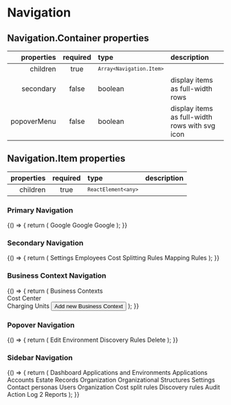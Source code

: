 
<Meta title="Components/Navigation" component={Navigation.Item} />

# Navigation

## Navigation.Container properties

|  properties | required | type                                  | description                                    |
| ----------: | :------: | :------------------------------------ | :--------------------------------------------- |
|    children |   true   | <code>`Array<Navigation.Item>`</code> |                                                |
|   secondary |  false   | boolean                               | display items as full-width rows               |
| popoverMenu |  false   | boolean                               | display items as full-width rows with svg icon |

## Navigation.Item properties

| properties | required | type                             | description |
| ---------: | :------: | :------------------------------- | :---------- |
|   children |   true   | <code>`ReactElement<any>`</code> |             |

### Primary Navigation

<Preview>
  <Story name="primary">
    {() => {
      return (
        <Navigation.Container>
          <Navigation.Item as="a" href="http://google.com" target="_blank">
            Google
          </Navigation.Item>
          <Navigation.Item as="a" href="http://google.com" target="_blank">
            Google
          </Navigation.Item>
          <Navigation.Item as="a" href="http://google.com" target="_blank">
            Google
          </Navigation.Item>
        </Navigation.Container>
      );
    }}
  </Story>
</Preview>

### Secondary Navigation

<Preview>
  <Story name="secondary">
    {() => {
      return (
        <Box boxStyle="lightGrey">
          <Text
            size="sm"
            color={theme.color.text.text02}
            mb={theme.spacing.spacing03}
          >
            Settings
          </Text>
          <Navigation.Container secondary>
            <Navigation.Item
              as="a"
              href="http://google.com"
              target="_blank"
              className="hasBg active"
            >
              Employees <SVGIcon name="arrowRight" />
            </Navigation.Item>
            <Navigation.Item
              as="a"
              href="http://google.com"
              target="_blank"
              className="hasBg"
            >
              Cost Splitting Rules <SVGIcon name="arrowRight" />
            </Navigation.Item>
            <Navigation.Item
              as="a"
              href="http://google.com"
              target="_blank"
              className="hasBg"
            >
              Mapping Rules <SVGIcon name="arrowRight" />
            </Navigation.Item>
          </Navigation.Container>
        </Box>
      );
    }}
  </Story>
</Preview>

### Business Context Navigation

<Preview>
  <Story name="business context">
    {() => {
      return (
        <Box boxStyle="lightGrey">
          <Text
            size="sm"
            color={theme.color.text.text02}
            mb={theme.spacing.spacing03}
          >
            Business Contexts
          </Text>
          <Navigation.Container secondary>
            <Navigation.Item
              as="a"
              href="http://google.com"
              target="_blank"
              className="hasBg active"
            >
              <div
                style={{
                  width: "0.75rem",
                  height: "1.5rem",
                  backgroundColor: `${theme.color.support.purple}`,
                  borderRadius: "2px",
                }}
              ></div>Cost Center <SVGIcon name="arrowRight" />
            </Navigation.Item>
            <Navigation.Item
              as="a"
              href="http://google.com"
              target="_blank"
              className="hasBg"
            >
              <div
                style={{
                  width: "0.75rem",
                  height: "1.5rem",
                  backgroundColor: `${theme.color.support.indigo}`,
                  borderRadius: "2px",
                }}
              ></div>Charging Units <SVGIcon name="arrowRight" />
            </Navigation.Item>
          </Navigation.Container>
          <Flex justifyContent="center">
            <Button severity="low" mt={theme.spacing.spacing04} icon="plus">
              Add new Business Context
            </Button>
          </Flex>
        </Box>
      );
    }}
  </Story>
</Preview>

### Popover Navigation

<Preview>
  <Story name="popover">
    {() => {
      return (
        <Navigation.Container popoverMenu>
          <Navigation.Item as="a" href="http://google.com" target="_blank">
            <SVGIcon name="edit" />
            Edit Environment
          </Navigation.Item>
          <Navigation.Item as="a" href="http://google.com" target="_blank">
            <SVGIcon name="target" />
            Discovery Rules
          </Navigation.Item>
          <Navigation.Item as="a" href="http://google.com" target="_blank">
            <SVGIcon name="trash" />
            Delete
          </Navigation.Item>
        </Navigation.Container>
      );
    }}
  </Story>
</Preview>

### Sidebar Navigation

<Preview>
  <Story name="sidebar">
    {() => {
      return (
        <Navigation.Container secondary>
          <Navigation.Item as="a" href="http://google.com" target="_blank">
            <Decos.Dashboard />
            Dashboard
          </Navigation.Item>
          <Navigation.Item className="separator">
            Applications and Environments
          </Navigation.Item>
          <Navigation.Item
            as="a"
            href="http://google.com"
            target="_blank"
            className="active"
          >
            <Decos.Applications />
            Applications
          </Navigation.Item>
          <Navigation.Item as="a" href="http://google.com" target="_blank">
            <Decos.Accounts />
            Accounts
          </Navigation.Item>
          <Navigation.Item as="a" href="http://google.com" target="_blank">
            <Decos.Estate />
            Estate Records
          </Navigation.Item>
          <Navigation.Item className="separator">Organization</Navigation.Item>
          <Navigation.Item as="a" href="http://google.com" target="_blank">
            <Decos.Orgs />
            Organizational Structures
          </Navigation.Item>
          <Navigation.Item className="separator">Settings</Navigation.Item>
          <Navigation.Item as="a" href="http://google.com" target="_blank">
            <Decos.Contacts />
            Contact personas
          </Navigation.Item>
          <Navigation.Item as="a" href="http://google.com" target="_blank">
            <Decos.Users />
            Users
          </Navigation.Item>
          <Navigation.Item as="a" href="http://google.com" target="_blank">
            <Decos.Orgs2 />
            Organization
          </Navigation.Item>
          <Navigation.Item as="a" href="http://google.com" target="_blank">
            <Decos.Costs />
            Cost split rules
          </Navigation.Item>
          <Navigation.Item as="a" href="http://google.com" target="_blank">
            <Decos.Mappings />
            Discovery rules
          </Navigation.Item>
          <Navigation.Item className="separator">Audit</Navigation.Item>
          <Navigation.Item as="a" href="http://google.com" target="_blank">
            <Decos.ActionLog />
            Action Log
            <Navigation.Info>2</Navigation.Info>
          </Navigation.Item>
          <Navigation.Item as="a" href="http://google.com" target="_blank">
            <Decos.Reports />
            Reports
          </Navigation.Item>
        </Navigation.Container>
      );
    }}
  </Story>
</Preview>
